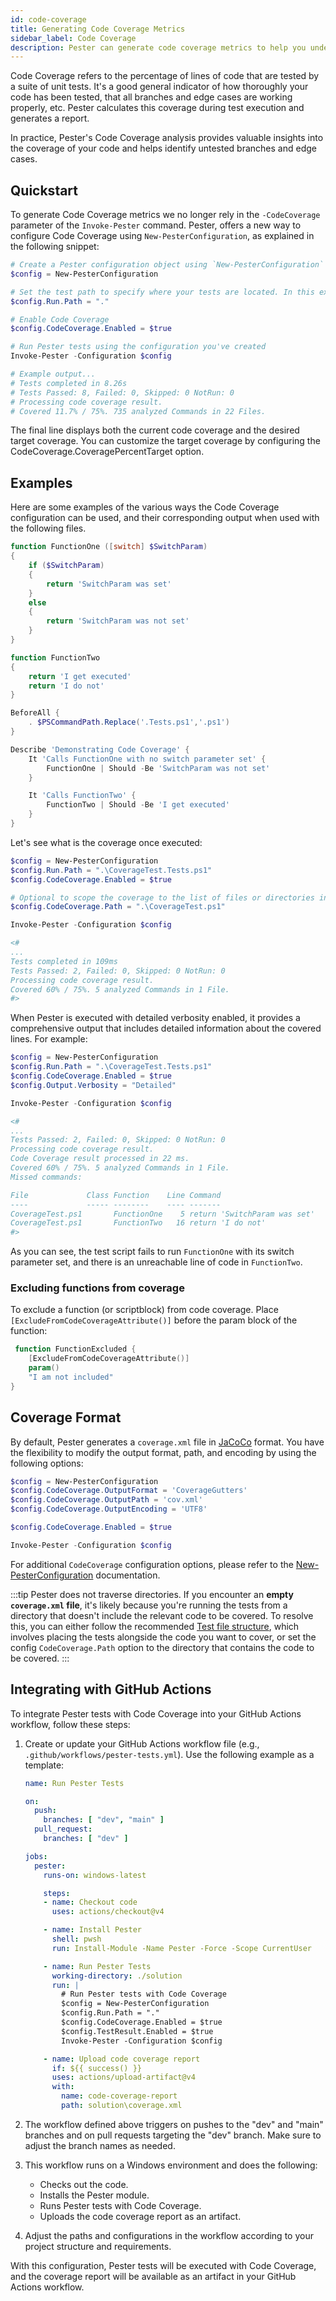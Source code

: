 ```yaml
---
id: code-coverage
title: Generating Code Coverage Metrics
sidebar_label: Code Coverage
description: Pester can generate code coverage metrics to help you understand how many lines of your PowerShell code that is actually covered by your Pester-tests. Use this to increase confidence in your tests
---
```


Code Coverage refers to the percentage of lines of code that are tested
by a suite of unit tests. It's a good general indicator of how thoroughly
your code has been tested, that all branches and edge cases are working
properly, etc. Pester calculates this coverage during
test execution and generates a report.

In practice, Pester's Code Coverage analysis provides valuable insights
into the coverage of your code and helps identify untested branches and edge cases.

## Quickstart

To generate Code Coverage metrics we no longer rely in the `-CodeCoverage` parameter of the `Invoke-Pester` command.
Pester, offers a new way to configure Code Coverage using `New-PesterConfiguration`, as explained in the following snippet:

   ```powershell
   # Create a Pester configuration object using `New-PesterConfiguration`
   $config = New-PesterConfiguration

   # Set the test path to specify where your tests are located. In this example, we set the path to the current directory. Pester will look into all subdirectories.
   $config.Run.Path = "."

   # Enable Code Coverage
   $config.CodeCoverage.Enabled = $true

   # Run Pester tests using the configuration you've created
   Invoke-Pester -Configuration $config

   # Example output...
   # Tests completed in 8.26s
   # Tests Passed: 8, Failed: 0, Skipped: 0 NotRun: 0
   # Processing code coverage result.
   # Covered 11.7% / 75%. 735 analyzed Commands in 22 Files.
   ```

The final line displays both the current code coverage and the desired target coverage. You can customize the target coverage by configuring the CodeCoverage.CoveragePercentTarget option.

## Examples

Here are some examples of the various ways the Code Coverage configuration can be used,
and their corresponding output when used with the following files.

```powershell title="CoverageTest.ps1"
function FunctionOne ([switch] $SwitchParam)
{
    if ($SwitchParam)
    {
        return 'SwitchParam was set'
    }
    else
    {
        return 'SwitchParam was not set'
    }
}

function FunctionTwo
{
    return 'I get executed'
    return 'I do not'
}
```

```powershell title="CoverageTest.Tests.ps1"
BeforeAll {
    . $PSCommandPath.Replace('.Tests.ps1','.ps1')
}

Describe 'Demonstrating Code Coverage' {
    It 'Calls FunctionOne with no switch parameter set' {
        FunctionOne | Should -Be 'SwitchParam was not set'
    }

    It 'Calls FunctionTwo' {
        FunctionTwo | Should -Be 'I get executed'
    }
}
```

Let's see what is the coverage once executed:

```powershell
$config = New-PesterConfiguration
$config.Run.Path = ".\CoverageTest.Tests.ps1"
$config.CodeCoverage.Enabled = $true

# Optional to scope the coverage to the list of files or directories in this path
$config.CodeCoverage.Path = ".\CoverageTest.ps1"

Invoke-Pester -Configuration $config

<#
...
Tests completed in 109ms
Tests Passed: 2, Failed: 0, Skipped: 0 NotRun: 0
Processing code coverage result.
Covered 60% / 75%. 5 analyzed Commands in 1 File.
#>
```

When Pester is executed with detailed verbosity enabled,
it provides a comprehensive output that includes detailed information about the covered lines. For example:


```powershell
$config = New-PesterConfiguration
$config.Run.Path = ".\CoverageTest.Tests.ps1"
$config.CodeCoverage.Enabled = $true
$config.Output.Verbosity = "Detailed"

Invoke-Pester -Configuration $config

<#
...
Tests Passed: 2, Failed: 0, Skipped: 0 NotRun: 0
Processing code coverage result.
Code Coverage result processed in 22 ms.
Covered 60% / 75%. 5 analyzed Commands in 1 File.
Missed commands:

File             Class Function    Line Command
----             ----- --------    ---- -------
CoverageTest.ps1       FunctionOne    5 return 'SwitchParam was set'
CoverageTest.ps1       FunctionTwo   16 return 'I do not'
#>
```

As you can see, the test script fails to run `FunctionOne` with its switch parameter set,
and there is an unreachable line of code in `FunctionTwo`.

### Excluding functions from coverage

To exclude a function (or scriptblock) from code coverage. Place `[ExcludeFromCodeCoverageAttribute()]` before the param block of the function:

```powershell
 function FunctionExcluded {
    [ExcludeFromCodeCoverageAttribute()]
    param()
    "I am not included"
}
```

## Coverage Format

By default, Pester generates a `coverage.xml` file in [JaCoCo](https://www.jacoco.org/) format. You have the flexibility to modify the output format, path, and encoding by using the following options:

```powershell
$config = New-PesterConfiguration
$config.CodeCoverage.OutputFormat = 'CoverageGutters'
$config.CodeCoverage.OutputPath = 'cov.xml'
$config.CodeCoverage.OutputEncoding = 'UTF8'

$config.CodeCoverage.Enabled = $true

Invoke-Pester -Configuration $config
```

For additional `CodeCoverage` configuration options, please refer to the [New-PesterConfiguration](https://pester.dev/docs/commands/New-PesterConfiguration) documentation.

:::tip Pester does not traverse directories.
If you encounter an **empty `coverage.xml` file**, it's likely because you're running the tests from a directory that doesn't
include the relevant code to be covered.
To resolve this, you can either follow the recommended [Test file structure](https://pester.dev/docs/usage/test-file-structure),
which involves placing the tests alongside the code you want to cover,
or set the config `CodeCoverage.Path` option to the directory
that contains the code to be covered.
:::

## Integrating with GitHub Actions

To integrate Pester tests with Code Coverage into your GitHub Actions workflow, follow these steps:

1. Create or update your GitHub Actions workflow file (e.g., `.github/workflows/pester-tests.yml`). Use the following example as a template:

   ```yaml
   name: Run Pester Tests

   on:
     push:
       branches: [ "dev", "main" ]
     pull_request:
       branches: [ "dev" ]

   jobs:
     pester:
       runs-on: windows-latest

       steps:
       - name: Checkout code
         uses: actions/checkout@v4

       - name: Install Pester
         shell: pwsh
         run: Install-Module -Name Pester -Force -Scope CurrentUser

       - name: Run Pester Tests
         working-directory: ./solution
         run: |
           # Run Pester tests with Code Coverage
           $config = New-PesterConfiguration
           $config.Run.Path = "."
           $config.CodeCoverage.Enabled = $true
           $config.TestResult.Enabled = $true
           Invoke-Pester -Configuration $config

       - name: Upload code coverage report
         if: ${{ success() }}
         uses: actions/upload-artifact@v4
         with:
           name: code-coverage-report
           path: solution\coverage.xml
   ```

2. The workflow defined above triggers on pushes to the "dev" and "main" branches and on pull requests targeting the "dev" branch. Make sure to adjust the branch names as needed.

3. This workflow runs on a Windows environment and does the following:
   - Checks out the code.
   - Installs the Pester module.
   - Runs Pester tests with Code Coverage.
   - Uploads the code coverage report as an artifact.

4. Adjust the paths and configurations in the workflow according to your project structure and requirements.

With this configuration, Pester tests will be executed with Code Coverage, and the coverage report will be available as an artifact in your GitHub Actions workflow.
